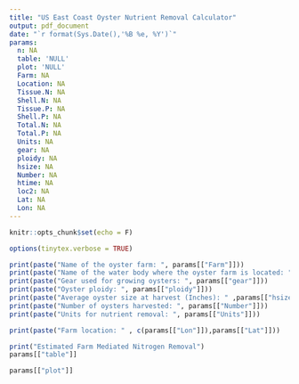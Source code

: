 ```yaml
---
title: "US East Coast Oyster Nutrient Removal Calculator"
output: pdf_document
date: "`r format(Sys.Date(),'%B %e, %Y')`"
params: 
  n: NA
  table: 'NULL'
  plot: 'NULL'
  Farm: NA
  Location: NA
  Tissue.N: NA
  Shell.N: NA
  Tissue.P: NA 
  Shell.P: NA 
  Total.N: NA  
  Total.P: NA
  Units: NA 
  gear: NA 
  ploidy: NA  
  hsize: NA  
  Number: NA
  htime: NA 
  loc2: NA
  Lat: NA
  Lon: NA
---
```


```r
knitr::opts_chunk$set(echo = F)
```


```r
options(tinytex.verbose = TRUE)
```


```r
print(paste("Name of the oyster farm: ", params[["Farm"]]))
print(paste("Name of the water body where the oyster farm is located: ", params[["Location"]]))
print(paste("Gear used for growing oysters: ", params[["gear"]]))
print(paste("Oyster ploidy: ", params[["ploidy"]]))
print(paste("Average oyster size at harvest (Inches): " ,params[["hsize"]]))
print(paste("Number of oysters harvested: ", params[["Number"]]))
print(paste("Units for nutrient removal: ", params[["Units"]]))

```


```r
print(paste("Farm location: " , c(params[["Lon"]]),params[["Lat"]]))
```

```r
print("Estimated Farm Mediated Nitrogen Removal")
params[["table"]]
```

```r
params[["plot"]]
```